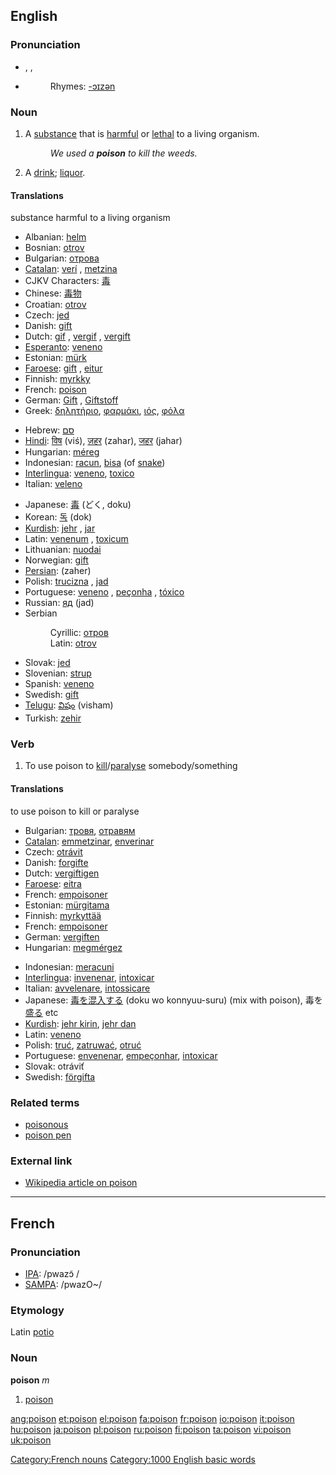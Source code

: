 ==English==

===Pronunciation===
*{{AHD|poi'zən}}, {{IPA|/ˈpɔɪz(ə)n/}}, {{SAMPA|/"pOIz(@)n/}}
*{{audio|en-us-poison.ogg|Audio (US)}}
*:Rhymes: [[Rhymes:English:-ɔɪzən|-ɔɪzən]]

===Noun===
{{en-noun}}

# A [[substance]] that is [[harmful]] or [[lethal]] to a living organism.
#: ''We used a '''poison''' to kill the weeds.''
# {{idiomatic}} A [[drink]]; [[liquor]].

====Translations====
{{COW trans}}

;substance harmful to a living organism
{{top}}
*Albanian: [[helm]] {{m}}
*Bosnian: [[otrov#Bosnian|otrov]] {{m}}
*Bulgarian: [[отрова]] {{f}}
*[[Catalan]]: [[verí]] {{m}}, [[metzina]] {{f}}
*CJKV Characters: [[毒]]
*Chinese: [[毒物]]
*Croatian: [[otrov]] {{m}}
*Czech: [[jed]]  {{m}}
*Danish: [[gift]]
*Dutch: [[gif]] {{n}}, [[vergif]] {{n}}, [[vergift]] {{n}}
*[[Esperanto]]: [[veneno]]
*Estonian: [[mürk]]
*[[Faroese]]: [[gift]] {{f}}, [[eitur]] {{n}}
*Finnish: [[myrkky]]
*French: [[#French|poison]] {{m}}
*German: [[Gift]] {{n}}, [[Giftstoff]] {{m}}
*Greek: [[δηλητήριο]], [[φαρμάκι]], [[ιός]], [[φόλα]]
<!-- most of this should move to entries:
:a: [[δηλητήριο]] [ðiliˈtiriˌo̞] {{n}} (any harmful and/or lethal substance)
:b: [[φαρμάκι]] [farˈmaci] {{n}} [lethal substances used to commit homicides or suicides (means also "sorrow" and "chagrin")]
:c: [[ιός]] [iˈo̞s] {{m}} [venom of reptiles and insects (means “virus” too)]
:d: [[φόλα]] [ˈfo̞la] {{f}} (poisoned food used to exterminate invading animals like rats) -->
*Hebrew: [[סם|סַם]] {{m}}
*[[Hindi]]: [[विष]] (viś), [[ज़हर]] (zahar), [[जहर]] (jahar)
*Hungarian: [[méreg]]
*Indonesian: [[racun]], [[bisa]] (of [[snake]])
*[[Interlingua]]: [[veneno]], [[toxico]]
*Italian: [[veleno]] {{m}}
{{mid}}
*Japanese: [[毒]] (どく, doku)
*Korean: [[독]] (dok)
*[[Kurdish]]: [[jehr]] {{f}}, [[jar]] {{f}}
*Latin: [[venenum]] {{n}}, [[toxicum]] {{n}}
*Lithuanian: [[nuodai]] {{n}}
*Norwegian: [[gift]] {{c}}
*[[Persian]]: {{FAchar|[[زهر]]}} (zaher)
*Polish: [[trucizna]] {{f}}, [[jad]] {{n}}
*Portuguese: [[veneno]] {{m}}, [[peçonha]] {{f}}, [[tóxico]] {{m}}
*Russian: [[яд]] (jad)
*Serbian
*:Cyrillic: [[отров#Serbian|отров]] {{m}}
*:Latin: [[otrov#Serbian|otrov]] {{m}}
*Slovak: [[jed]]  {{m}}
*Slovenian: [[strup]]  {{m}}
*Spanish: [[veneno]] {{m}}
*Swedish: [[gift#Swedish|gift]] {{n}}
*[[Telugu]]: [[విషం]] (visham)
*Turkish: [[zehir]]
{{bottom}}

===Verb===
{{en-verb}}

# {{transitive}} To use poison to [[kill]]/[[paralyse]] somebody/something

====Translations====
{{COW trans}}

;to use poison to kill or paralyse
{{top}}
*Bulgarian: [[тровя]], [[отравям]]
*[[Catalan]]: [[emmetzinar]], [[enverinar]]
*Czech: [[otrávit]]
*Danish: [[forgifte]]
*Dutch: [[vergiftigen]]
*[[Faroese]]: [[eitra]]
*French: [[empoisoner]]
*Estonian: [[mürgitama]]
*Finnish: [[myrkyttää]]
*French: [[empoisoner]]
*German: [[vergiften]]
*Hungarian: [[megmérgez]]
{{mid}}
*Indonesian: [[racun|meracuni]]
*[[Interlingua]]: [[invenenar]], [[intoxicar]]
*Italian: [[avvelenare]], [[intossicare]]
*Japanese: [[毒]]を[[混入]]する (doku wo konnyuu-suru) (mix with poison), 毒を[[盛る]] etc
*[[Kurdish]]: [[jehr kirin]], [[jehr dan]]
*Latin: [[veneno]]
*Polish: [[truć]], [[zatruwać]], [[otruć]]
*Portuguese: [[envenenar]], [[empeçonhar]], [[intoxicar]]
*Slovak: otráviť
*Swedish: [[förgifta]]
{{bottom}}

===Related terms===
*[[poisonous]]
*[[poison pen]]

===External link===
*[[w:poison|Wikipedia article on poison]]

----

==French==
===Pronunciation===
*[[w:IPA|IPA]]: /pwazɔ̃ /
*[[w:SAMPA|SAMPA]]: /pwazO~/
===Etymology===
Latin [[potio]]
===Noun===
'''poison''' ''m''

# [[#English|poison]]

[[Category:French nouns]]
[[Category:1000 English basic words]]

[[ang:poison]]
[[et:poison]]
[[el:poison]]
[[fa:poison]]
[[fr:poison]]
[[io:poison]]
[[it:poison]]
[[hu:poison]]
[[ja:poison]]
[[pl:poison]]
[[ru:poison]]
[[fi:poison]]
[[ta:poison]]
[[vi:poison]]
[[uk:poison]]